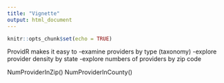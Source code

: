 ```yaml
---
title: "Vignette"
output: html_document
---
```



```r
knitr::opts_chunk$set(echo = TRUE)
```

ProvidR makes it easy to 
-examine providers by type (taxonomy)
-explore provider density by state
-explore numbers of providers by zip code 

NumProviderInZip()
NumProviderInCounty()